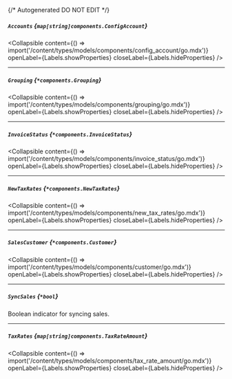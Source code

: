 {/* Autogenerated DO NOT EDIT  */}

##### `Accounts` *{`map[string]components.ConfigAccount`}*

<Collapsible content={() => import('/content/types/models/components/config_account/go.mdx')} openLabel={Labels.showProperties} closeLabel={Labels.hideProperties} />


---
##### `Grouping` *{`*components.Grouping`}*

<Collapsible content={() => import('/content/types/models/components/grouping/go.mdx')} openLabel={Labels.showProperties} closeLabel={Labels.hideProperties} />


---
##### `InvoiceStatus` *{`*components.InvoiceStatus`}*

<Collapsible content={() => import('/content/types/models/components/invoice_status/go.mdx')} openLabel={Labels.showProperties} closeLabel={Labels.hideProperties} />


---
##### `NewTaxRates` *{`*components.NewTaxRates`}*

<Collapsible content={() => import('/content/types/models/components/new_tax_rates/go.mdx')} openLabel={Labels.showProperties} closeLabel={Labels.hideProperties} />


---
##### `SalesCustomer` *{`*components.Customer`}*

<Collapsible content={() => import('/content/types/models/components/customer/go.mdx')} openLabel={Labels.showProperties} closeLabel={Labels.hideProperties} />


---
##### `SyncSales` *{`*bool`}*
Boolean indicator for syncing sales.

---
##### `TaxRates` *{`map[string]components.TaxRateAmount`}*

<Collapsible content={() => import('/content/types/models/components/tax_rate_amount/go.mdx')} openLabel={Labels.showProperties} closeLabel={Labels.hideProperties} />



